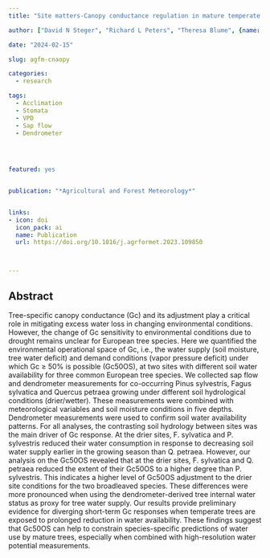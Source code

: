 ```yaml
---
title: "Site matters-Canopy conductance regulation in mature temperate trees diverges at two sites with contrasting soil water availability"

author: ["David N Steger", "Richard L Peters", "Theresa Blume", {name: "**Alexander Hurley**", orcid: 0000-0002-9641-2805}, "Daniel Balanzategui", "Daniel F Balting", "Ingo Heinrich"]

date: "2024-02-15"

slug: agfm-cnaopy

categories: 
  - research

tags: 
  - Acclimation
  - Stomata
  - VPD
  - Sap flow
  - Dendrometer
  
  


featured: yes


publication: "*Agricultural and Forest Meteorology*"


links:
- icon: doi
  icon_pack: ai
  name: Publication
  url: https://doi.org/10.1016/j.agrformet.2023.109850



---
```


## Abstract


Tree-specific canopy conductance (Gc) and its adjustment play a critical role in mitigating excess water loss in changing environmental conditions. However, the change of Gc sensitivity to environmental conditions due to drought remains unclear for European tree species. Here we quantified the environmental operational space of Gc, i.e., the water supply (soil moisture, tree water deficit) and demand conditions (vapor pressure deficit) under which Gc ≥ 50% is possible (Gc50OS), at two sites with different soil water availability for three common European tree species. We collected sap flow and dendrometer measurements for co-occurring Pinus sylvestris, Fagus sylvatica and Quercus petraea growing under different soil hydrological conditions (drier/wetter). These measurements were combined with meteorological variables and soil moisture conditions in five depths. Dendrometer measurements were used to confirm soil water availability patterns. For all analyses, the contrasting soil hydrology between sites was the main driver of Gc response. At the drier sites, F. sylvatica and P. sylvestris reduced their water consumption in response to decreasing soil water supply earlier in the growing season than Q. petraea. However, our analysis on the Gc50OS revealed that at the drier sites, F. sylvatica and Q. petraea reduced the extent of their Gc50OS to a higher degree than P. sylvestris. This indicates a higher level of Gc50OS adjustment to the drier site conditions for the two broadleaved species. These differences were more pronounced when using the dendrometer-derived tree internal water status as proxy for tree water supply. Our results provide preliminary evidence for diverging short-term Gc responses when temperate trees are exposed to prolonged reduction in water availability. These findings suggest that Gc50OS can help to constrain species-specific predictions of water use by mature trees, especially when combined with high-resolution water potential measurements.